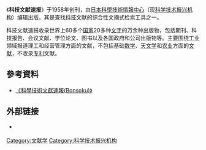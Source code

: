 《'''科技文献速报'''》于1958年创刊，由[[日本科學技術情報中心|日本科學技術情報中心]]（现[[科学技术振兴机构|科学技术振兴机构]]）编辑出版。其是查找[[科技|科技]]文献的综合性文摘式检索工具之一。

科技文献速报收录世界上60多个[[国家|国家]]20多种[[文字|文字]]的万余种出版物，包括期刊、科技报告、会议文献、学位论文、图书以及各国政府和公司出版物等。主要围绕工业领域报道理工和经营管理方面的文献，不包括基础[[数学|数学]]、[[天文学|天文学]]和[[农业|农业]]方面的[[文献|文献]]，不收录[[专利|专利]]文献。

== 參考資料 ==
{{Reflist}}
* [http://www.library.sh.cn/tsgc/tsfw/ry/keti/kjsb.htm 《科學技術文獻速報(Bonsoku)》]

== 外部链接 ==
* {{ja}}[https://web.archive.org/web/20080415063129/http://pr.jst.go.jp/pub/bunsoku.html {{lang|ja|科学技術文献速報}}]

{{Library science-stub}}
[[Category:文献学|Category:文献学]]
[[Category:科学技术振兴机构|Category:科学技术振兴机构]]
